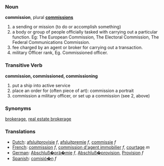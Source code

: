 ===Noun===
'''commission''', plural '''[[commissions]]'''

# a sending or mission (to do or accomplish something)
# a body or group of people officially tasked with carrying out a particular function. Eg: The European Commission, The Electoral Commission, The Federal Communications Commission.
# fee charged by an agent or broker for carrying out a transaction.
# military Officer rank, Eg. Commissioned officer.

=== Transitive Verb ===
'''commission, commissioned, commissioning'''

# put a ship into active service
# place an order for (often piece of art): commission a portrait
# commission a military officer, or set up a commission (see 2, above)

===Synonyms===
[[brokerage]], [[real estate brokerage]]

===Translations===
*[[Dutch]]: [[afsluitprovisie]] ''f'', [[afsluitpremie]] ''f'', [[commissie]] ''f''
*[[French]]: [[commission]] ''f'', [[commission d'agent immobilier]] ''f'', [[courtage]] ''m''
*[[German]]: [[Abschluß�prä�mie]] ''f'', [[Abschluß�provision]], [[Provision]] ''f''
*[[Spanish]]: [[comisió�n]] ''f''